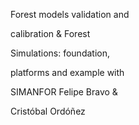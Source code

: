 Forest models validation and


calibration & Forest


Simulations: foundation,


platforms and example with


SIMANFOR Felipe Bravo &


Cristóbal Ordóñez
